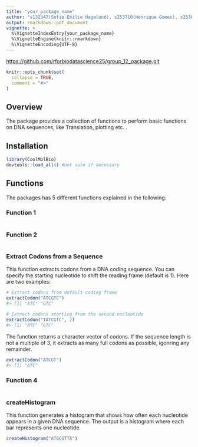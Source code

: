 ```yaml
---
title: "your_package_name"
author: "s132347(Sofie Emilie Hagelund), s253710(Henrique Gomes), s253689(Paula Meerjanssen), s252750(Shuyue Zhang), s253719(Eszter Hudra)"
output: rmarkdown::pdf_document
vignette: >
  %\VignetteIndexEntry{your_package_name}
  %\VignetteEngine{knitr::rmarkdown}
  %\VignetteEncoding{UTF-8}
---
```


<https://github.com/rforbiodatascience25/group_12_package.git>

```r
knitr::opts_chunk$set(
  collapse = TRUE,
  comment = "#>"
)
```

## Overview

The package provides a collection of functions to perform basic functions on DNA sequences, like Translation, plotting etc. .

## Installation

```r
library(CoolMolBio)
devtools::load_all() #not sure if necessary
```

## Functions

The packages has 5 different functions explained in the following:

### Function 1

```r

```

### Function 2

```r

```

### Extract Codons from a Sequence
This function extracts codons from a DNA coding sequence. You can specify the starting nucleotide to shift the reading frame (default is 1).
Here are two examples:

```r
# Extract codons from default coding frame
extractCodon("ATCGTC")
#> [1] "ATC" "GTC"

# Extract codons starting from the second nucleotide
extractCodon("TATCGTC", 2)
#> [1] "ATC" "GTC"
```
The function returns a character vector of codons.
If the sequence length is not a multiple of 3, it extracts as many full codons as possible, igonring any remainder.
```r
extractCodon("ATCGT")
#> [1] "ATC"
```


### Function 4

```r

```

### createHistogram 

This function generates a histogram that shows how often each nucleotide appears in a given DNA sequence. The output is a histogram where each bar represents one nucleotide.

```r
createHistogram("ATGCGTTA")
```
